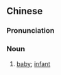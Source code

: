 {{also|婴孩}}
==Chinese==
{{zh-forms|s=婴孩}}

===Pronunciation===
{{zh-pron
|m=yīnghái
|c=jing1 haai4
|mn=qz,tw,xm,zz:eng-hâi
|cat=n
}}

===Noun===
{{zh-noun}}

# [[baby]]; [[infant]]